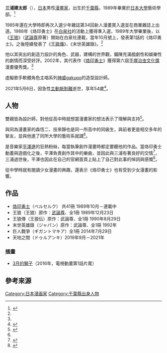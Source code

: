 {{noteTA
|1=zh-cn:烙印战士;zh-tw:烙印勇士;zh-hk:烙印戰士;
}}
{{Infobox writer <!-- for more information see [[:Template:Infobox_writer/doc|:Template:Infobox writer/doc]] -->
| name               = 三浦建太郎
| image              = 三浦建太郎.png
| caption            = 
| birth_date         = {{Birth date|1966|7|11}}
| birth_place        = {{JPN}}[[千葉縣|千葉縣]]
| death_date         = {{Death date and age|2021|5|06|1966|7|11}}<ref name="obituary" />
| death_place        = 
| occupation         = [[漫畫家|漫畫家]]
| years_active       = 1976–2021
| notableworks       = 《[[烙印勇士|烙印勇士]]》
| awards             = [[手塚治虫文化獎|手塚治虫文化獎]]漫畫優秀獎 （2002年）
| genre              = [[黑暗奇幻|黑暗奇幻]]
}}
{{japanese|japanese=三浦 建太郎|kana=みうら けんたろう|romaji=Miura Kentarō}}

'''三浦建太郎'''（{{bd|1966年|7月11日|2021年|5月6日|Miura, Kentarou}}），[[日本|日本]]男性[[漫畫家|漫畫家]]，出生於[[千葉縣|千葉縣]]，1989年畢業於[[日本大學|日本大學]]藝術學部。<ref name=szzc6>{{cite web|language=ja|url=http://www.asahi.com/shimbun/award/tezuka/02b.html|title=第6回手塚治蟲文化賞 漫畫優秀賞 三浦建太郎 「烙印勇士」（白泉社）|accessdate=2016年10月10日|publisher=[[朝日新聞|朝日新聞]]|archive-date=2018年5月3日|archive-url=https://web.archive.org/web/20180503192617/http://www.asahi.com/shimbun/award/tezuka/02b.html|dead-url=no}}</ref>

1985年還在大學時即再次入選少年雜誌第34回新人漫畫賞入選並在商業雜誌上出道。1988年《烙印勇士》在[[白泉社|白泉社]]的活動上獲得準入選，1989年大學畢業後，以《[[王狼|王狼]]》（[[岡村善行|武論尊]]原著）開始在白泉社連載，當年10月號上，發表第1話的《烙印勇士》。之後陸續發表了《[[王狼傳|王狼傳]]》、《末世英雄錄》。<ref name=szzc6/>

他以其突出的創造力設計的角色、武器，建構的世界觀，鋪陳充滿戲劇性和娛樂性的劇情而深受好評。2002年，其代表作《[[烙印勇士|烙印勇士]]》獲得第六屆[[手塚治虫文化獎|手塚治虫文化獎]]漫畫優秀獎。<ref name=szzc6/>

虛擬歌手軟體角色主唱系列[[GACKPOID|神威gakupo]]的造型設計師。

2021年5月6日，因急性[[主動脈剝離|主動脈剝離]]逝世，享年54歲<ref name="obituary">{{cite web|title=訃報　三浦建太郎先生が逝去されました|url=https://www.hakusensha.co.jp/information/60696/|accessdate=2021-05-20|website=[[白泉社|白泉社]]|language=ja|archive-date=2021-05-26|archive-url=https://archive.today/20210526012742/https://www.hakusensha.co.jp/information/60696/}}</ref>。

== 人物 ==
雙親皆為設計師，對他從高中時就想當漫畫家的想法表示了理解與支持<ref name="chikara">{{cite web |url=http://manganohi.com/interview/11/4979.html |title=まんがのチカラ『森恒二先生』その1 - まんが☆天国 |accessdate=2012年1月31日 |archiveurl=https://web.archive.org/web/20090907103608/http://manganohi.com/interview/11/4979.html |archivedate=2009年9月7日}}</ref>。

與同為漫畫家的森恆二、技來靜也是同一所高中的同級生，與前者更是相交多年的摯友，並與他進了同所大學的藝術系就讀<ref name="chikara" />。

是音樂家[[平澤進|平澤進]]的狂熱粉絲，每當執筆創作漫畫時都定要聽他的作品。當烙印勇士動畫與遊戲化之後，平澤負責創作其中的樂曲，並因此與三浦有著良好的交情<ref>{{Cite news|url=https://natalie.mu/comic/news/444267|title=「大ベルセルク展」開催直前、三浦建太郎と親交の深かった平沢進のメッセージ動画公開|newspaper=コミックナタリー|publisher=ナターシャ|date=2021-09-08|accessdate=2021-09-08}}</ref>，三浦過世後，平澤也因此在自己的官網首頁上貼上了自己對此事的悼詞與感慨<ref>{{Cite web|title=三浦建太郎先生の訃報に接して – 平沢進・公式サイト｜information|url=https://susumuhirasawa.com/information/archives/1431|website=susumuhirasawa.com|accessdate=2021-11-27}}</ref>。

從中學時就有閱讀少女漫畫的興趣，還表示《烙印勇士》也有受到少女漫畫的影響。

==作品==
* [[烙印勇士|烙印勇士]]（ベルセルク） 共41冊 1989年10月－連載中
* 王狼（王狼）原作：[[武論尊|武論尊]]、全1冊 1989年12月23日
* 王狼傳（王狼伝）原作：武論尊、全1冊 1990年8月29日
* 末世英雄錄（ジャパン）原作：武論尊、全1冊 1992年
* 巨人戰爭（ギガントマキア）全1冊 2014年7月29日
* 天地之間（ドゥルアンキ）2019年9月－2021年

=== 插畫 ===
* [[3月的獅子|3月的獅子]]（2016年，電視動畫第1話片尾）

== 參考來源 ==
{{reflist}}

{{烙印勇士系列}}

{{Authority control}}

{{DEFAULTSORT:Miura, Kentarou}}
[[Category:日本漫画家|Category:日本漫画家]]
[[Category:千葉縣出身人物|Category:千葉縣出身人物]]